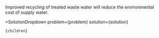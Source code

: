 

Improved recycling of treated waste water will reduce the environmental cost of supply water.

  <SolutionDropdown 
    problem={problem} 
    solution={solution}
  >
    {children}
  </SolutionDropdown>